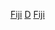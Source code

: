 {{Commons category|Fiji by decade}}
[[Category:各國各年代|Fiji]]
[[Category:斐濟各時期歷史|D]]
[[Category:各年代大洋洲|Fiji]]